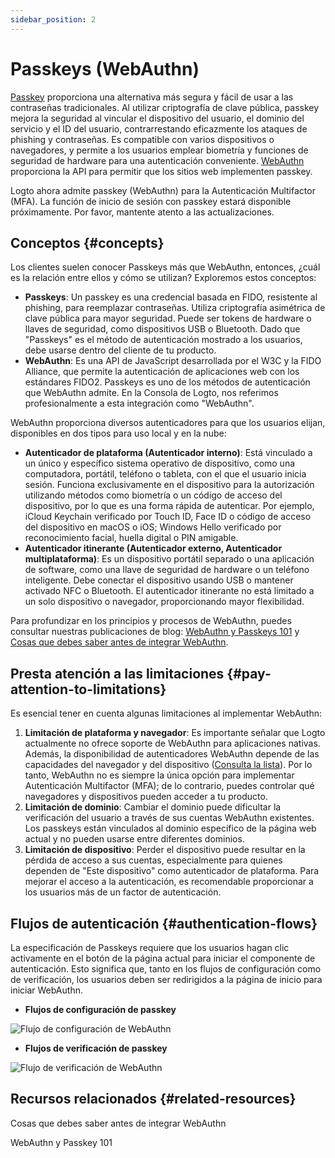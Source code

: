 ```yaml
---
sidebar_position: 2
---
```


# Passkeys (WebAuthn)

[Passkey](https://auth.wiki/passkey) proporciona una alternativa más segura y fácil de usar a las contraseñas tradicionales. Al utilizar criptografía de clave pública, passkey mejora la seguridad al vincular el dispositivo del usuario, el dominio del servicio y el ID del usuario, contrarrestando eficazmente los ataques de phishing y contraseñas. Es compatible con varios dispositivos o navegadores, y permite a los usuarios emplear biometría y funciones de seguridad de hardware para una autenticación conveniente. [WebAuthn](https://auth.wiki/webauthn) proporciona la API para permitir que los sitios web implementen passkey.

Logto ahora admite passkey (WebAuthn) para la Autenticación Multifactor (MFA). La función de inicio de sesión con passkey estará disponible próximamente. Por favor, mantente atento a las actualizaciones.

## Conceptos \{#concepts}

Los clientes suelen conocer Passkeys más que WebAuthn, entonces, ¿cuál es la relación entre ellos y cómo se utilizan? Exploremos estos conceptos:

- **Passkeys**: Un passkey es una credencial basada en FIDO, resistente al phishing, para reemplazar contraseñas. Utiliza criptografía asimétrica de clave pública para mayor seguridad. Puede ser tokens de hardware o llaves de seguridad, como dispositivos USB o Bluetooth. Dado que "Passkeys" es el método de autenticación mostrado a los usuarios, debe usarse dentro del cliente de tu producto.
- **WebAuthn**: Es una API de JavaScript desarrollada por el W3C y la FIDO Alliance, que permite la autenticación de aplicaciones web con los estándares FIDO2. Passkeys es uno de los métodos de autenticación que WebAuthn admite. En la Consola de Logto, nos referimos profesionalmente a esta integración como "WebAuthn".

WebAuthn proporciona diversos autenticadores para que los usuarios elijan, disponibles en dos tipos para uso local y en la nube:

- **Autenticador de plataforma (Autenticador interno)**: Está vinculado a un único y específico sistema operativo de dispositivo, como una computadora, portátil, teléfono o tableta, con el que el usuario inicia sesión. Funciona exclusivamente en el dispositivo para la autorización utilizando métodos como biometría o un código de acceso del dispositivo, por lo que es una forma rápida de autenticar. Por ejemplo, iCloud Keychain verificado por Touch ID, Face ID o código de acceso del dispositivo en macOS o iOS; Windows Hello verificado por reconocimiento facial, huella digital o PIN amigable.
- **Autenticador itinerante (Autenticador externo, Autenticador multiplataforma)**: Es un dispositivo portátil separado o una aplicación de software, como una llave de seguridad de hardware o un teléfono inteligente. Debe conectar el dispositivo usando USB o mantener activado NFC o Bluetooth. El autenticador itinerante no está limitado a un solo dispositivo o navegador, proporcionando mayor flexibilidad.

Para profundizar en los principios y procesos de WebAuthn, puedes consultar nuestras publicaciones de blog: [WebAuthn y Passkeys 101](https://blog.logto.io/web-authn-and-passkey-101/) y [Cosas que debes saber antes de integrar WebAuthn](https://blog.logto.io/webauthn-base-knowledge/).

## Presta atención a las limitaciones \{#pay-attention-to-limitations}

Es esencial tener en cuenta algunas limitaciones al implementar WebAuthn:

1. **Limitación de plataforma y navegador**: Es importante señalar que Logto actualmente no ofrece soporte de WebAuthn para aplicaciones nativas. Además, la disponibilidad de autenticadores WebAuthn depende de las capacidades del navegador y del dispositivo ([Consulta la lista](https://caniuse.com/?search=webauthn)). Por lo tanto, WebAuthn no es siempre la única opción para implementar Autenticación Multifactor (MFA); de lo contrario, puedes controlar qué navegadores y dispositivos pueden acceder a tu producto.
2. **Limitación de dominio**: Cambiar el dominio puede dificultar la verificación del usuario a través de sus cuentas WebAuthn existentes. Los passkeys están vinculados al dominio específico de la página web actual y no pueden usarse entre diferentes dominios.
3. **Limitación de dispositivo**: Perder el dispositivo puede resultar en la pérdida de acceso a sus cuentas, especialmente para quienes dependen de "Este dispositivo" como autenticador de plataforma. Para mejorar el acceso a la autenticación, es recomendable proporcionar a los usuarios más de un factor de autenticación.

## Flujos de autenticación \{#authentication-flows}

La especificación de Passkeys requiere que los usuarios hagan clic activamente en el botón de la página actual para iniciar el componente de autenticación. Esto significa que, tanto en los flujos de configuración como de verificación, los usuarios deben ser redirigidos a la página de inicio para iniciar WebAuthn.

- **Flujos de configuración de passkey**

<img src="/img/assets/webauthn-setup-flow.png" alt="Flujo de configuración de WebAuthn" />

- **Flujos de verificación de passkey**

<img src="/img/assets/webauthn-verification-flow.png" alt="Flujo de verificación de WebAuthn" />

## Recursos relacionados \{#related-resources}

<Url href="https://blog.logto.io/webauthn-base-knowledge">
  Cosas que debes saber antes de integrar WebAuthn
</Url>

<Url href="https://blog.logto.io/web-authn-and-passkey-101">WebAuthn y Passkey 101</Url>
